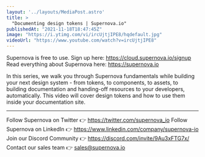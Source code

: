 ```yaml
---
layout: '../layouts/MediaPost.astro'
title: >
  "Documenting design tokens | Supernova.io"
publishedAt: "2021-11-18T18:47:45Z"
image: "https://i.ytimg.com/vi/ircUjtjIPE8/hqdefault.jpg"
videoUrl: "https://www.youtube.com/watch?v=ircUjtjIPE8"
---
```

Supernova is free to use. Sign up here: https://cloud.supernova.io/signup
Read everything about Supernova here: https://supernova.io

In this series, we walk you through Supernova fundamentals while building your next design system - from tokens, to components, to assets, to building documentation and handing-off resources to your developers, automatically. This video will cover design tokens and how to use them inside your documentation site.

--------

Follow Supernova on Twitter 👉 https://twitter.com/supernova_io
Follow Supernova on LinkedIn 👉  https://www.linkedin.com/company/supernova-io
Join our Discord Community 👉 https://discord.com/invite/9Au3xFTG7x/
Contact our sales team 👉 sales@supernova.io
